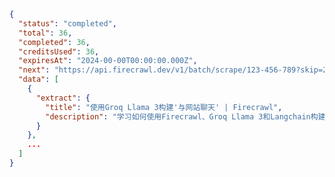 ```json Completed
{
  "status": "completed",
  "total": 36,
  "completed": 36,
  "creditsUsed": 36,
  "expiresAt": "2024-00-00T00:00:00.000Z",
  "next": "https://api.firecrawl.dev/v1/batch/scrape/123-456-789?skip=26",
  "data": [
    {
      "extract": {
        "title": "使用Groq Llama 3构建'与网站聊天' | Firecrawl",
        "description": "学习如何使用Firecrawl、Groq Llama 3和Langchain构建一个'与您的网站聊天'机器人。"
      }
    },
    ...
  ]
}
```
